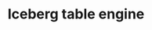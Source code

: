 ---
title: "Iceberg table engine"
sidebarTitle: "Iceberg table engine"
url: "/store/iceberg-table-engine"
---
